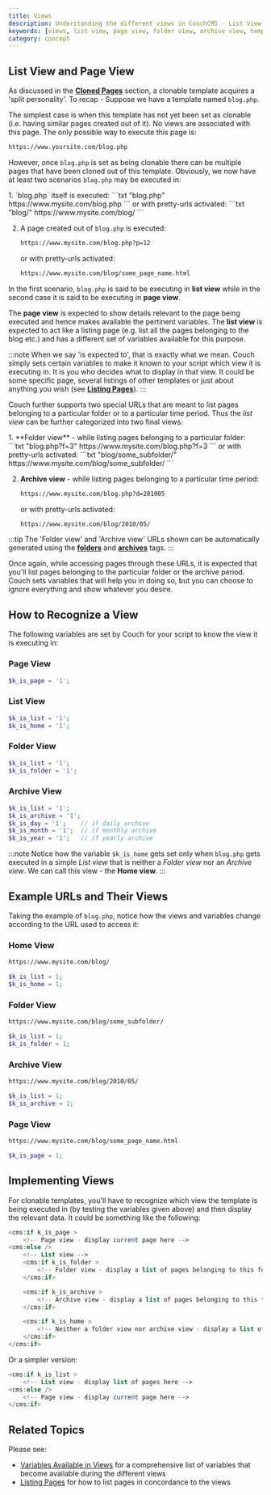 ```yaml
---
title: Views
description: Understanding the different views in CouchCMS - List View, Page View, Folder View, and Archive View
keywords: [views, list view, page view, folder view, archive view, templates, CouchCMS]
category: concept
---
```



## List View and Page View

As discussed in the [**Cloned Pages**](../cloned-pages/) section, a clonable template acquires a 'split personality'.
To recap -
Suppose we have a template named `blog.php`.

The simplest case is when this template has not yet been set as clonable (i.e. having similar pages created out of it). No views are associated with this page. The only possible way to execute this page is:
```txt
https://www.yoursite.com/blog.php
```

However, once `blog.php` is set as being clonable there can be multiple pages that have been cloned out of this template.
Obviously, we now have at least two scenarios `blog.php` may be executed in:

<Steps>
1. `blog.php` itself is executed:
    ```txt "blog.php"
    https://www.mysite.com/blog.php
    ```
    or with pretty-urls activated:
    ```txt "blog/"
    https://www.mysite.com/blog/
    ```

2. A page created out of `blog.php` is executed:
    ```txt "blog.php?p=12"
    https://www.mysite.com/blog.php?p=12
    ```
    or with pretty-urls activated:
    ```txt "blog/some_page_name.html"
    https://www.mysite.com/blog/some_page_name.html
    ```
</Steps>

In the first scenario, `blog.php` is said to be executing in **list view** while in the second case it is said to be executing in **page view**.

The **page view** is expected to show details relevant to the page being executed and hence makes available the pertinent variables.
The **list view** is expected to act like a listing page (e.g. list all the pages belonging to the blog etc.) and has a different set of variables available for this purpose.

:::note
When we say 'is expected to', that is exactly what we mean.
Couch simply sets certain variables to make it known to your script which view it is executing in. It is you who decides what to display in that view. It could be some specific page, several listings of other templates or just about anything you wish (see [**Listing Pages**](../listing-pages/)).
:::

Couch further supports two special URLs that are meant to list pages belonging to a particular folder or to a particular time period.
Thus the _list view_ can be further categorized into two final views:

<Steps>
1. **Folder view** - while listing pages belonging to a particular folder:
    ```txt "blog.php?f=3"
    https://www.mysite.com/blog.php?f=3
    ```
    or with pretty-urls activated:
    ```txt "blog/some_subfolder/"
    https://www.mysite.com/blog/some_subfolder/
    ```

2. **Archive view** - while listing pages belonging to a particular time period:
    ```txt "blog.php?d=201005"
    https://www.mysite.com/blog.php?d=201005
    ```
    or with pretty-urls activated:
    ```txt "blog/2010/05/"
    https://www.mysite.com/blog/2010/05/
    ```
</Steps>

:::tip
The 'Folder view' and 'Archive view' URLs shown can be automatically generated using the [**folders**](../../tags-reference/folders/) and [**archives**](../../tags-reference/archives/) tags.
:::

Once again, while accessing pages through these URLs, it is expected that you'll list pages belonging to the particular folder or the archive period. Couch sets variables that will help you in doing so, but you can choose to ignore everything and show whatever you desire.

## How to Recognize a View

The following variables are set by Couch for your script to know the view it is executing in:

### Page View
```php
$k_is_page = '1';
```

### List View
```php
$k_is_list = '1';
$k_is_home = '1';
```

### Folder View
```php
$k_is_list = '1';
$k_is_folder = '1';
```

### Archive View
```php
$k_is_list = '1';
$k_is_archive = '1';
$k_is_day = '1';    // if daily archive
$k_is_month = '1';  // if monthly archive
$k_is_year = '1';   // if yearly archive
```

:::note
Notice how the variable `$k_is_home` gets set only when `blog.php` gets executed in a simple _List view_ that is neither a _Folder view_ nor an _Archive view_. We can call this view - the **Home view**.
:::

## Example URLs and Their Views

Taking the example of `blog.php`, notice how the views and variables change according to the URL used to access it:

### Home View
```txt "blog/"
https://www.mysite.com/blog/
```
```php
$k_is_list = 1;
$k_is_home = 1;
```

### Folder View
```txt "blog/some_subfolder/"
https://www.mysite.com/blog/some_subfolder/
```
```php
$k_is_list = 1;
$k_is_folder = 1;
```

### Archive View
```txt "blog/2010/05/"
https://www.mysite.com/blog/2010/05/
```
```php
$k_is_list = 1;
$k_is_archive = 1;
```

### Page View
```txt "blog/some_page_name.html"
https://www.mysite.com/blog/some_page_name.html
```
```php
$k_is_page = 1;
```

## Implementing Views

For clonable templates, you'll have to recognize which view the template is being executed in (by testing the variables given above) and then display the relevant data.
It could be something like the following:

```php
<cms:if k_is_page >
    <!-- Page view - display current page here -->
<cms:else />
    <!-- List view -->
    <cms:if k_is_folder >
        <!-- Folder view - display a list of pages belonging to this folder here -->
    </cms:if>

    <cms:if k_is_archive >
        <!-- Archive view - display a list of pages belonging to this time period here -->
    </cms:if>

    <cms:if k_is_home >
        <!-- Neither a folder view nor archive view - display a list of ALL pages cloned from this template here -->
    </cms:if>
</cms:if>
```

Or a simpler version:

```php
<cms:if k_is_list >
    <!-- List view - display list of pages here -->
<cms:else />
    <!-- Page view - display current page here -->
</cms:if>
```

## Related Topics

Please see:
- [Variables Available in Views](../variables-in-views) for a comprehensive list of variables that become available during the different views
- [Listing Pages](../listing-pages) for how to list pages in concordance to the views
